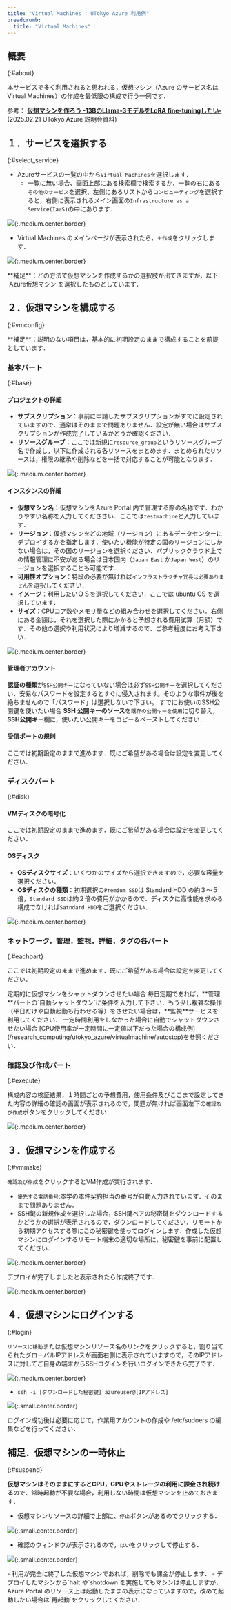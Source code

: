 ```yaml
---
title: "Virtual Machines : UTokyo Azure 利用例"
breadcrumb:
  title: "Virtual Machines"
---
```



## 概要
{:#about}

本サービスで多く利用されると思われる，仮想マシン（Azure のサービス名はVirtual Machines）の作成を最低限の構成で行う一例です．

参考： [**仮想マシンを作ろう -13BのLlama-3モデルをLoRA fine-tuningしたい-**](https://utelecon.adm.u-tokyo.ac.jp/events/2025-02-21/slides/5-3_create_VM.pdf) (2025.02.21 UTokyo Azure 説明会資料)

## １．サービスを選択する
{:#select_service}

<FirstTimeUsing type="details" />

- Azureサービスの一覧の中から`Virtual Machines`を選択します．
    - 一覧に無い場合、画面上部にある検索欄で検索するか，一覧の右にある`その他のサービス`を選択、左側にあるリストから`コンピューティング`を選択すると，右側に表示されるメイン画面の`Infrastructure as a Service(IaaS)`の中にあります．

![](img/02_selectvm.png){:.medium.center.border}

- Virtual Machines のメインページが表示されたら，`＋作成`をクリックします．

![](img/03_start.png){:.medium.center.border}

<div class="box">
**補足**：どの方法で仮想マシンを作成するかの選択肢が出てきますが，以下`Azure仮想マシン`を選択したものとしています．
</div>

## ２．仮想マシンを構成する
{:#vmconfig}

<div class="box">
**補足**：説明のない項目は，基本的に初期設定のままで構成することを前提としています．
</div>

### 基本パート
{:#base}

#### プロジェクトの詳細

- **サブスクリプション**：事前に申請したサブスクリプションがすでに設定されていますので、通常はそのままで問題ありません．設定が無い場合はサブスクリプションが作成完了しているかどうか確認ください．
- **[リソースグループ](https://learn.microsoft.com/ja-jp/azure/azure-resource-manager/management/manage-resource-groups-portal)**：ここでは新規に`resource_group`というリソースグループ名で作成し，以下に作成される各リソースをまとめます．まとめられたリソースは，権限の継承や削除などを一括で対応することが可能となります．

![](img/04_base1.png){:.medium.center.border}

#### インスタンスの詳細

- **仮想マシン名**：仮想マシンをAzure Portal 内で管理する際の名称です．わかりやすい名称を入力してくだささい．ここでは`testmachine`と入力しています．
- **リージョン**：仮想マシンをどの地域（リージョン）にあるデータセンターにデプロイするかを指定します．使いたい機能が特定の国のリージョンにしかない場合は，その国のリージョンを選択ください．パブリッククラウド上での情報管理に不安がある場合は日本国内（`Japan East` か`Japan West`）のリージョンを選択することも可能です．
- **可用性オプション**：特段の必要が無ければ`インフラストラクチャ冗長は必要ありません`を選択してください．
- **イメージ**：利用したいＯＳを選択してください．ここでは ubuntu OS を選択しています．
- **サイズ**：CPUコア数やメモリ量などの組み合わせを選択してください．右側にある金額は，それを選択した際にかかると予想される費用試算（月額）です．その他の選択や利用状況により増減するので、ご参考程度にお考え下さい．

![](img/05_base2.png){:.medium.center.border}

#### 管理者アカウント

**認証の種類**が`SSH公開キー`になっていない場合は必ず`SSH公開キー`を選択してください．安易なパスワードを設定するとすぐに侵入されます。そのような事件が後を絶ちませんので「パスワード」は選択しないで下さい。 
<HelpItem lang="ja" type="details">
  <Fragment slot="problem">すでにお使いのSSH公開鍵を使いたい場合</Fragment>
  <Fragment slot="solution">**SSH 公開キーのソース**を`既存の公開キーを使用`に切り替え，**SSH公開キー**欄に，使いたい公開キーをコピー＆ペーストしてください．</Fragment>
</HelpItem>

#### 受信ポートの規則

ここでは初期設定のままで進めます．既にご希望がある場合は設定を変更してください．

### ディスクパート
{:#disk}

#### VMディスクの暗号化

ここでは初期設定のままで進めます．既にご希望がある場合は設定を変更してください．

#### OSディスク

- **OSディスクサイズ**：いくつかのサイズから選択できますので，必要な容量を選択ください．
- **OSディスクの種類**：初期選択の`Premium SSD`は Standard HDD の約３～５倍，`Standard SSD`は約２倍の費用がかかるので．ディスクに高性能を求める構成でなければ`Satndard HDD`をご選択ください．

![](img/06_osdisk.png){:.medium.center.border}

### ネットワーク，管理，監視，詳細，タグの各パート
{:#eachpart}

ここでは初期設定のままで進めます．既にご希望がある場合は設定を変更してください．

<HelpItem lang="ja" type="details">
  <Fragment slot="problem">定期的に仮想マシンをシャットダウンさせたい場合</Fragment>
  <Fragment slot="solution">毎日定期であれば，**管理**パートの`自動シャットダウン`に条件を入力して下さい．もう少し複雑な操作（平日だけや自動起動も行わせる等）をさせたい場合は，**監視**サービスを利用してください．</Fragment>
</HelpItem>
<HelpItem lang="ja" type="details">
  <Fragment slot="problem">一定時間利用をしなかった場合に自動でシャットダウンさせたい場合</Fragment>
  <Fragment slot="solution">[CPU使用率が一定時間に一定値以下だった場合の構成例](/research_computing/utokyo_azure/virtualmachine/autostop)を参照ください．</Fragment>
</HelpItem>

### 確認及び作成パート
{:#execute}

構成内容の検証結果，１時間ごとの予想費用，使用条件及びここまで設定してきた内容の詳細の確認の画面が表示されるので，問題が無ければ画面左下の`確認及び作成`ボタンをクリックしてください．

![](img/07_confirm1.png){:.medium.center.border}

## ３．仮想マシンを作成する
{:#vmmake}

`確認及び作成`をクリックするとVM作成が実行されます．

- `優先する電話番号`:本学の本件契約担当の番号が自動入力されています．そのままで問題ありません．
- SSH鍵の新規作成を選択した場合，SSH鍵ペアの秘密鍵をダウンロードするかどうかの選択が表示されるので，ダウンロードしてください．リモートから初期アクセスする際にこの秘密鍵を使ってログインします．作成した仮想マシンにログインするリモート端末の適切な場所に，秘密鍵を事前に配置してください．

![](img/08_sshkey.png){:.medium.center.border}

デプロイが完了しましたと表示されたら作成終了です．

![](img/09_complete.png){:.medium.center.border}

## ４．仮想マシンにログインする
{:#login}

`リソースに移動`または仮想マシンリソース名のリンクをクリックすると，割り当てられたグローバルIPアドレスが画面右側に表示されていますので，そのIPアドレスに対してご自身の端末からSSHログインを行いログインできたら完了です．

![](img/11_ipaddress.png){:.medium.center.border}

  - `ssh -i [ダウンロードした秘密鍵] azureuser@[IPアドレス]`

![](img/12_sshlogin.png){:.small.center.border}

ログイン成功後は必要に応じて，作業用アカウントの作成や /etc/sudoers の編集などを行ってください．

## 補足．仮想マシンの一時休止
{:#suspend}

**仮想マシンはそのままにするとCPU，GPUやストレージの利用に課金され続ける**ので．常時起動が不要な場合，利用しない時間は仮想マシンを止めておきます．

- 仮想マシンリソースの詳細で上部に、`停止`ボタンがあるのでクリックする．

![](img/13_suspend.png){:.small.center.border}

- 確認のウィンドウが表示されるので，`はい`をクリックして停止する．

![](img/14_confirm.png){:.small.center.border}

<div class="box">
- 利用が完全に終了した仮想マシンであれば，削除でも課金が停止します．
- デプロイしたマシンから`halt`や`shotdown`を実施してもマシンは停止しますが，Azure Portal のリソース上は起動したままの表示になっていますので，改めて起動したい場合は`再起動`をクリックしてください．
</div>
